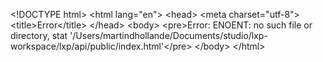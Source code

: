 \<!DOCTYPE html> \<html lang="en"> \<head> \<meta charset="utf-8"> \<title>Error\</title> \</head> \<body> \<pre>Error: ENOENT: no such file or directory, stat '/Users/martindhollande/Documents/studio/lxp-workspace/lxp/api/public/index.html'\</pre> \</body> \</html>
